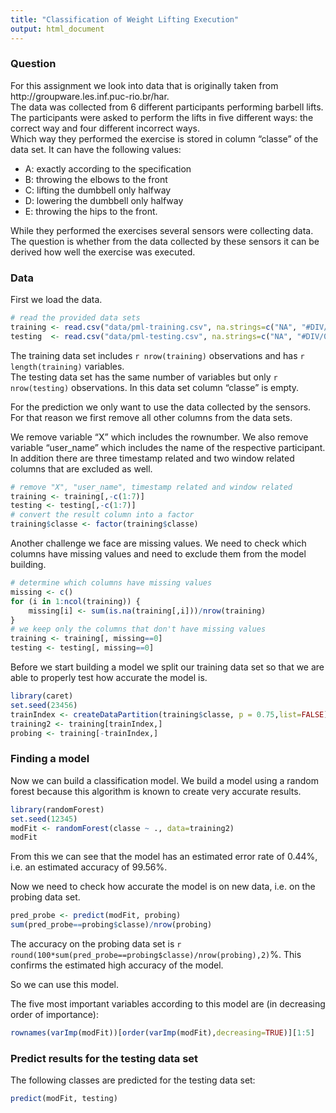 ```yaml
---
title: "Classification of Weight Lifting Execution"
output: html_document
---
```


### Question

For this assignment we look into data that is originally taken from http://groupware.les.inf.puc-rio.br/har.  
The data was collected from 6 different participants performing barbell lifts.
The participants were asked to perform the lifts in five different ways: the correct way and four different incorrect ways.  
Which way they performed the exercise is stored in column "classe" of the data set. It can have the following values:  

- A: exactly according to the specification  
- B: throwing the elbows to the front  
- C: lifting the dumbbell only halfway  
- D: lowering the dumbbell only halfway  
- E: throwing the hips to the front.  

While they performed the exercises several sensors were collecting data.  
The question is whether from the data collected by these sensors it can be derived how well the exercise was executed.  

### Data
First we load the data.
```r
# read the provided data sets
training <- read.csv("data/pml-training.csv", na.strings=c("NA", "#DIV/0!"), stringsAsFactors=FALSE)
testing  <- read.csv("data/pml-testing.csv", na.strings=c("NA", "#DIV/0!"), stringsAsFactors=FALSE)
```

The training data set includes `r nrow(training)` observations and has `r length(training)` variables.  
The testing data set has the same number of variables but only `r nrow(testing)` observations. In this data set column "classe" is empty.
  
For the prediction we only want to use the data collected by the sensors. For that reason we first remove all other columns from the data sets.  

We remove variable "X" which includes the rownumber. We also remove variable "user_name" which includes the name of the respective participant. 
In addition there are three timestamp related and two window related columns that are excluded as well.  
```r
# remove "X", "user_name", timestamp related and window related
training <- training[,-c(1:7)]
testing <- testing[,-c(1:7)]
# convert the result column into a factor
training$classe <- factor(training$classe)
````

Another challenge we face are missing values. We need to check which columns have missing values and need to exclude them from the model building.
```r
# determine which columns have missing values
missing <- c()
for (i in 1:ncol(training)) {
    missing[i] <- sum(is.na(training[,i]))/nrow(training)
}
# we keep only the columns that don't have missing values
training <- training[, missing==0]
testing <- testing[, missing==0]
```

Before we start building a model we split our training data set so that we are able to properly test how accurate the model is.
```r
library(caret)
set.seed(23456)
trainIndex <- createDataPartition(training$classe, p = 0.75,list=FALSE)
training2 <- training[trainIndex,]
probing <- training[-trainIndex,]
```


### Finding a model

Now we can build a classification model. We build a model using a random forest because this algorithm is known to create very accurate results. 
```r
library(randomForest)
set.seed(12345)
modFit <- randomForest(classe ~ ., data=training2)
modFit
```
From this we can see that the model has an estimated error rate of 0.44%, i.e. an estimated accuracy of 99.56%.

Now we need to check how accurate the model is on new data, i.e. on the probing data set.
```r
pred_probe <- predict(modFit, probing)
sum(pred_probe==probing$classe)/nrow(probing)
```
The accuracy on the probing data set is `r round(100*sum(pred_probe==probing$classe)/nrow(probing),2)`%.
This confirms the estimated high accuracy of the model.  

So we can use this model.

The five most important variables according to this model are (in decreasing order of importance):
```r
rownames(varImp(modFit))[order(varImp(modFit),decreasing=TRUE)][1:5]
```


### Predict results for the testing data set
The following classes are predicted for the testing data set:
````r
predict(modFit, testing)
````
